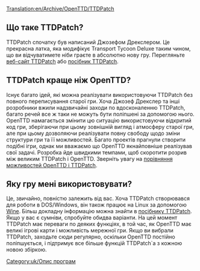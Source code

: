 [[Translation:en/Archive/OpenTTD/TTDPatch]]

== Що таке TTDPatch? ==
TTDPatch спочатку був написаний Джозефом Дрекслером. Це прекрасна латка, яка модифікує Transport Tycoon Deluxe таким чином, що ви відчуватимете ніби граєте в абсолютно нову гру. Перегляньте [http://www.ttdpatch.net веб-сайт TTDPatch] або [http://wiki.ttdpatch.net/tiki-index.php посібник TTDPatch].

== TTDPatch краще ніж OpenTTD? ==
Існує багато ідей, які можна реалізувати використовуючи TTDPatch без повного переписування старої гри. Хоча Джозеф Дрекслер та інші розробники вжили надзвичайні заходи по вдосконаленню TTDPatch, багато речей все ж таки не можуть бути поліпшені за допомогою нього. OpenTTD намагається змінити цю ситуацію використовуючи відкритий код гри, зберігаючи при цьому зовнішній вигляд і атмосферу старої гри, але при цьому дозволяючи реалізувати повну свободу щодо зміни структури гри та її можливостей. Багато проектів прагнули створити подібні ігри, однак ми вважаємо що OpenTTD якнайповніше реалізував свої задачі. Розробка йде швидкими темпами, щоб скоротити розрив між великим TTDPatch і OpenTTD. Зверніть увагу на [[en/Archive/OpenTTD/Comparison of OpenTTD and TTDPatch features|порівняння можливостей OpenTTD і TTDPatch]].

== Яку гру мені використовувати? ==
Це, звичайно, повністю залежить від вас. Хоча TTDPatch створювався для роботи в DOS/Windows, він також працює на Linux за допомогою [https://www.wikipedia.org/wiki/uk:Wine Wine]. Більш докладну інформацію можна знайти в [http://wiki.ttdpatch.net/tiki-index.php?page=TTDonLinux посібнику TTDPatch]. Якщо у вас є сумніви, спробуйте обидва варіанти. На цей момент TTDPatch має переваги по деяких функціях, в той час, як OpenTTD має великі ігрові карти і можливість мережної гри. Якщо ви вибрали TTDPatch, заходьте сюди регулярно, оскільки OpenTTD постійно поліпшується, і підтримує все більше функцій TTDPatch`а з кожною новою збіркою.

[[Category:uk/Опис програм]]